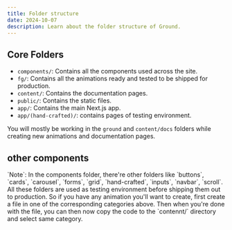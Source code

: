 ```yaml
---
title: Folder structure
date: 2024-10-07
description: Learn about the folder structure of Ground.
---
```


## Core Folders

- `components/`: Contains all the components used across the site.
- `fg/`: Contains all the animations ready and tested to be shipped for production.
- `content/`: Contains the documentation pages.
- `public/`: Contains the static files.
- `app/`: Contains the main Next.js app.
- `app/(hand-crafted)/`: contains pages of testing environment.

You will mostly be working in the `ground` and `content/docs` folders while creating new animations and documentation pages.

## other components

<Callout className="mt-2">
  `Note`: In the components folder, there're other folders like `buttons`,
  `cards`, `carousel`, `forms`, `grid`, `hand-crafted`, `inputs`, `navbar`,
  `scroll`. All these folders are used as testing environment before shipping
  them out to production. So if you have any animation you'll want to create,
  first create a file in one of the corresponding categories above. Then when
  you're done with the file, you can then now copy the code to the `contennt/`
  directory and select same category.
</Callout>
